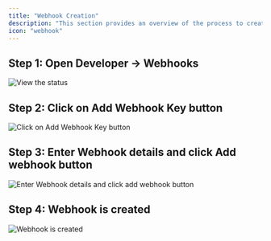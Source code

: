 ```yaml
---
title: "Webhook Creation"
description: "This section provides an overview of the process to create a webhook for your Dodo Payments account."
icon: "webhook"
---
```


## Step 1: Open Developer → Webhooks

<Frame>
    <img src="/images/guides/webhooks/WH 1.png" alt="View the status"/>
</Frame>

## Step 2: Click on Add Webhook Key button

<Frame>
    <img src="/images/guides/webhooks/WH 2.png" alt="Click on Add Webhook Key button"/>
</Frame>

## Step 3: Enter Webhook details and click Add webhook button

<Frame>
    <img src="/images/guides/webhooks/WH 3.png" alt="Enter Webhook details and click add webhook button"/>
</Frame>

## Step 4: Webhook is created

<Frame>
    <img src="/images/guides/webhooks/WH 4.png" alt="Webhook is created"/>
</Frame>
